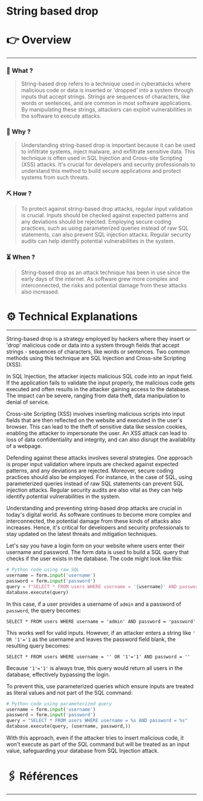 # String based drop


# 👉 Overview

---

### 👀 What ?

> String-based drop refers to a technique used in cyberattacks where malicious code or data is inserted or 'dropped' into a system through inputs that accept strings. Strings are sequences of characters, like words or sentences, and are common in most software applications. By manipulating these strings, attackers can exploit vulnerabilities in the software to execute attacks.
> 

### 🧐 Why ?

> Understanding string-based drop is important because it can be used to infiltrate systems, inject malware, and exfiltrate sensitive data. This technique is often used in SQL Injection and Cross-site Scripting (XSS) attacks. It's crucial for developers and security professionals to understand this method to build secure applications and protect systems from such threats.
> 

### ⛏️ How ?

> To protect against string-based drop attacks, regular input validation is crucial. Inputs should be checked against expected patterns and any deviations should be rejected. Employing secure coding practices, such as using parameterized queries instead of raw SQL statements, can also prevent SQL injection attacks. Regular security audits can help identify potential vulnerabilities in the system.
> 

### ⏳ When ?

> String-based drop as an attack technique has been in use since the early days of the internet. As software grew more complex and interconnected, the risks and potential damage from these attacks also increased.
> 

# ⚙️ Technical Explanations

---

String-based drop is a strategy employed by hackers where they insert or 'drop' malicious code or data into a system through fields that accept strings - sequences of characters, like words or sentences. Two common methods using this technique are SQL Injection and Cross-site Scripting (XSS).

In SQL Injection, the attacker injects malicious SQL code into an input field. If the application fails to validate the input properly, the malicious code gets executed and often results in the attacker gaining access to the database. The impact can be severe, ranging from data theft, data manipulation to denial of service.

Cross-site Scripting (XSS) involves inserting malicious scripts into input fields that are then reflected on the website and executed in the user's browser. This can lead to the theft of sensitive data like session cookies, enabling the attacker to impersonate the user. An XSS attack can lead to loss of data confidentiality and integrity, and can also disrupt the availability of a webpage.

Defending against these attacks involves several strategies. One approach is proper input validation where inputs are checked against expected patterns, and any deviations are rejected. Moreover, secure coding practices should also be employed. For instance, in the case of SQL, using parameterized queries instead of raw SQL statements can prevent SQL injection attacks. Regular security audits are also vital as they can help identify potential vulnerabilities in the system.

Understanding and preventing string-based drop attacks are crucial in today's digital world. As software continues to become more complex and interconnected, the potential damage from these kinds of attacks also increases. Hence, it's critical for developers and security professionals to stay updated on the latest threats and mitigation techniques.

Let's say you have a login form on your website where users enter their username and password. The form data is used to build a SQL query that checks if the user exists in the database. The code might look like this:

```python
# Python code using raw SQL
username = form.input('username')
password = form.input('password')
query = f"SELECT * FROM users WHERE username = '{username}' AND password = '{password}'"
database.execute(query)

```

In this case, if a user provides a username of `admin` and a password of `password`, the query becomes:

```
SELECT * FROM users WHERE username = 'admin' AND password = 'password'

```

This works well for valid inputs. However, if an attacker enters a string like `' OR '1'='1` as the username and leaves the password field blank, the resulting query becomes:

```
SELECT * FROM users WHERE username = '' OR '1'='1' AND password = ''

```

Because `'1'='1'` is always true, this query would return all users in the database, effectively bypassing the login.

To prevent this, use parameterized queries which ensure inputs are treated as literal values and not part of the SQL command:

```python
# Python code using parameterized query
username = form.input('username')
password = form.input('password')
query = "SELECT * FROM users WHERE username = %s AND password = %s"
database.execute(query, (username, password,))

```

With this approach, even if the attacker tries to insert malicious code, it won't execute as part of the SQL command but will be treated as an input value, safeguarding your database from SQL Injection attack.

# 🖇️ Références

---